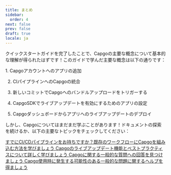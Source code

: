 ```yaml
---
title: まとめ
sidebar:
  order: 4
next: false
prev: false
draft: true
locale: ja
---
```



クイックスタートガイドを完了したことで、Capgoの主要な概念について基本的な理解が得られたはずです！このガイドで学んだ主要な概念は以下の通りです：

<Steps>
1. Capgoアカウントへのアプリの追加

2. CIパイプラインへのCapgoの統合

3. 新しいコミットでCapgoへのバンドルアップロードをトリガーする

4. CapgoSDKでライブアップデートを有効にするためのアプリの設定

5. Capgoダッシュボードからアプリへのライブアップデートのデプロイ
</Steps>

しかし、Capgoについてはまだまだ学ぶことがあります！ドキュメントの探索を続けるか、以下の主要なトピックをチェックしてください：

<CardGrid stagger>
  <a href="/docs/getting-started/cicd-integration/">
    <Card title="CI/CD統合" icon="gitlab">
      すでにCI/CDパイプラインをお持ちですか？既存のワークフローにCapgoを組み込む方法を学びましょう
    </Card>
  </a>

  <a href="/docs/live-updates/">
    <Card title="ライブアップデート" icon="cloud-download">
      Capgoのライブアップデート機能とベストプラクティスについて詳しく学びましょう
    </Card>
  </a>

  <a href="/docs/faq/">
    <Card title="FAQ" icon="open-book">
      Capgoに関する一般的な質問への回答を見つけましょう
    </Card>
  </a>

  <a href="/docs/troubleshooting/">
    <Card title="トラブルシューティング" icon="error">
      Capgo使用時に発生する可能性のある一般的な問題に関するヘルプを得ましょう
    </Card>
  </a>
</CardGrid>